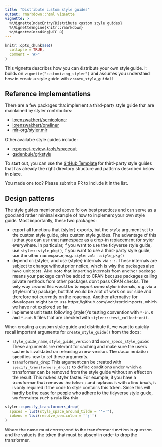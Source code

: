 ```yaml
---
title: "Distribute custom style guides"
output: rmarkdown::html_vignette
vignette: >
  %\VignetteIndexEntry{Distribute custom style guides}
  %\VignetteEngine{knitr::rmarkdown}
  %\VignetteEncoding{UTF-8}
---
```


```r
knitr::opts_chunk$set(
  collapse = TRUE,
  comment = "#>"
)
```

This vignette describes how you can distribute your own style guide. It builds
on `vignette("customizing_styler")` and assumes you understand how to create a 
style guide with `create_style_guide()`.

## Reference implementations

There are a few packages that implement a third-party style guide that are
maintained by styler contributors:

* [lorenzwalthert/semicoloner](https://github.com/lorenzwalthert/semicoloner)
* [lorenzwalthert/oneliner](https://github.com/lorenzwalthert/oneliner)
* [mlr-org/styler.mlr](https://github.com/mlr-org/styler.mlr)

Other available style guides include:

* [ropensci-review-tools/spaceout](https://github.com/ropensci-review-tools/spaceout)
* [gadenbuie/grkstyle](https://github.com/gadenbuie/grkstyle)

To start out, you can use the 
[GitHub Template](https://github.com/lorenzwalthert/styler.yours) for 
third-party style guides that has already the right directory structure and 
patterns described below in place.

You made one too? Please submit a PR to include it in the list.

## Design patterns

The style guides mentioned above follow best practices and can serve as a good 
and rather minimal example of how to implement your own style guide. Most 
importantly, these two packages:

* export all functions that {styler} exports, but the `style` argument set
  to the custom style guide, plus custom style guides. 
  The advantage of this is that you can use that namespace as a drop-in 
  replacement for styler everywhere. In particular, if you want to use the 
  tidyverse style guide, use `styler::style_pkg()`, if you want to use a 
  third-party style guide, use the other namespace, e.g. `styler.mlr::style_pkg()`
* depend on {styler} and use {styler} internals via `:::`.
  These internals are subject to change without prior notice, which is why the 
  packages also have unit tests. Also note that importing internals from another
  package means your package can't be added to CRAN because packages calling 
  private methods from other packages don't pass CRAN checks. The only way around this
  would be to export some styler internals, e.g. via a {styler.infra} package, 
  but that would be a lot of work on our side and therefore not currently on the
  roadmap. Another alternative for 
  developers might be to use https://github.com/wch/staticimports, which we have
  not explored so far.
* implement unit tests following {styler}'s testing convention with `*-in.R` and 
  `*-out.R` files that are checked with `styler:::test_collection()`.


When creating a custom style guide and distribute it, we want to quickly recall 
important arguments for `create_style_guide()` from the docs:

* `style_guide_name`, `style_guide_version` and `more_specs_style_guide`: 
  These arguments are relevant for caching and make sure the user's cache is 
  invalidated on releasing a new version. The documentation specifies how to 
  set these arguments.
* `transformers_drop`: This argument can be created with `specify_transformers_drop()`
  to define conditions under which a transformer can be removed from the style 
  guide without an effect on the result. This makes styler faster. For example, 
  if you have a transformer that removes the token `;` and replaces it with a 
  line break, it is only required if the code to style contains this token. 
  Since this will hardly be the case for people who adhere to the tidyverse 
  style guide, we formulate such a rule like this
  
```r
styler::specify_transformers_drop(
  spaces = list(style_space_around_tilde = "'~'"),
  tokens = list(resolve_semicolon = "';'")
)
```
  
Where the name must correspond to the transformer function in question and the 
value is the token that must be absent in order to drop the transformer.
